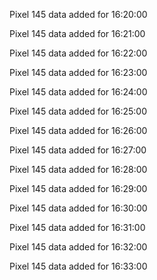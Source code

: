 Pixel 145 data added for 16:20:00

Pixel 145 data added for 16:21:00

Pixel 145 data added for 16:22:00

Pixel 145 data added for 16:23:00

Pixel 145 data added for 16:24:00

Pixel 145 data added for 16:25:00

Pixel 145 data added for 16:26:00

Pixel 145 data added for 16:27:00

Pixel 145 data added for 16:28:00

Pixel 145 data added for 16:29:00

Pixel 145 data added for 16:30:00

Pixel 145 data added for 16:31:00

Pixel 145 data added for 16:32:00

Pixel 145 data added for 16:33:00

